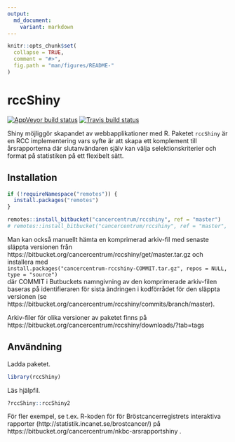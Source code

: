```yaml
---
output:
  md_document:
    variant: markdown
---
```


```r
knitr::opts_chunk$set(
  collapse = TRUE,
  comment = "#>",
  fig.path = "man/figures/README-"
)
```

# rccShiny

[![AppVeyor build status](https://ci.appveyor.com/api/projects/status/h81m5d2ie1p7tqt2/branch/master?svg=true)](https://ci.appveyor.com/project/oc1lojo/rccshiny)
[![Travis build status](https://travis-ci.com/oc1lojo/rccshiny.svg?branch=master)](https://travis-ci.com/oc1lojo/rccshiny)

Shiny möjliggör skapandet av webbapplikationer med R. Paketet `rccShiny` är en RCC implementering vars syfte är att skapa ett komplement till årsrapporterna där slutanvändaren själv kan välja selektionskriterier och format på statistiken på ett flexibelt sätt.

## Installation

```r
if (!requireNamespace("remotes")) {
  install.packages("remotes")
}

remotes::install_bitbucket("cancercentrum/rccshiny", ref = "master")
# remotes::install_bitbucket("cancercentrum/rccshiny", ref = "master", build_vignettes = TRUE) # även vinjetter
```

Man kan också manuellt hämta en komprimerad arkiv-fil med senaste släppta versionen från https://bitbucket.org/cancercentrum/rccshiny/get/master.tar.gz och installera med  
`install.packages("cancercentrum-rccshiny-COMMIT.tar.gz", repos = NULL, type = "source")`  
där COMMIT i Butbuckets namngivning av den komprimerade arkiv-filen baseras på identifieraren för sista ändringen i kodförrådet för den släppta versionen (se https://bitbucket.org/cancercentrum/rccshiny/commits/branch/master).

Arkiv-filer för olika versioner av paketet finns på
https://bitbucket.org/cancercentrum/rccshiny/downloads/?tab=tags

## Användning

Ladda paketet.

```r
library(rccShiny)
```

Läs hjälpfil.

```r
?rccShiny::rccShiny2
```

För fler exempel, se t.ex. R-koden för för Bröstcancerregistrets interaktiva rapporter (http://statistik.incanet.se/brostcancer/) på https://bitbucket.org/cancercentrum/nkbc-arsrapportshiny . 

